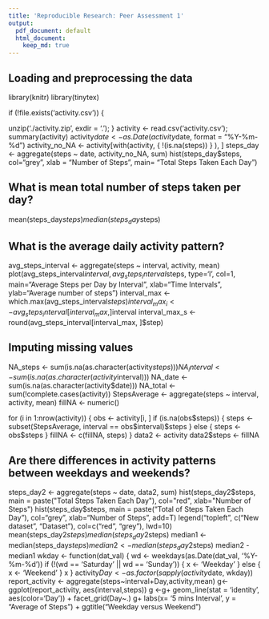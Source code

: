 ```yaml
---
title: 'Reproducible Research: Peer Assessment 1'
output:
  pdf_document: default
  html_document:
    keep_md: true
---
```



## Loading and preprocessing the data

library(knitr)
library(tinytex)

if (!file.exists('activity.csv')) {
  
  unzip('./activity.zip', exdir = '.');
}
activity <- read.csv('activity.csv');
summary(activity)
activity$date <- as.Date(activity$date, format = "%Y-%m-%d")
activity_no_NA <- activity[with(activity, { !(is.na(steps)) } ), ]
steps_day <- aggregate(steps ~ date, activity_no_NA, sum)
hist(steps_day$steps, col="grey", xlab = "Number of Steps", main= "Total Steps Taken Each Day")

## What is mean total number of steps taken per day?

mean(steps_day$steps)
median(steps_day$steps)

## What is the average daily activity pattern?

avg_steps_interval <- aggregate(steps ~ interval, activity, mean)
plot(avg_steps_interval$interval, avg_steps_interval$steps, type='l', col=1, main="Average Steps per Day by Interval", xlab="Time Intervals", ylab="Average number of steps")
interval_max <- which.max(avg_steps_interval$steps)
interval_max_i <- avg_steps_interval[interval_max, ]$interval
interval_max_s <- round(avg_steps_interval[interval_max, ]$step)

## Imputing missing values

NA_steps <- sum(is.na(as.character(activity$steps)))
NA_interval <- sum(is.na(as.character(activity$interval)))
NA_date <- sum(is.na(as.character(activity$date)))
NA_total <- sum(!complete.cases(activity))
StepsAverage <- aggregate(steps ~ interval, activity, mean)
fillNA <- numeric()

for (i in 1:nrow(activity)) {
  obs <- activity[i, ]
  if (is.na(obs$steps)) {
    steps <- subset(StepsAverage, interval == obs$interval)$steps
  } else {
    steps <- obs$steps
  }
  fillNA <- c(fillNA, steps)
}
data2 <- activity
data2$steps <- fillNA

## Are there differences in activity patterns between weekdays and weekends?

steps_day2 <- aggregate(steps ~ date, data2, sum)
hist(steps_day2$steps, main = paste("Total Steps Taken Each Day"), col="red", xlab="Number of Steps")
hist(steps_day$steps, main = paste("Total of Steps Taken Each Day"), col="grey", xlab="Number of Steps", add=T)
legend("topleft", c("New dataset", "Dataset"), col=c("red", "grey"), lwd=10)
mean(steps_day2$steps)
median(steps_day2$steps)
median1 <- median(steps_day$steps)
median2 <- median(steps_day2$steps)
median2 - median1
wkday <- function(dat_val) {
  wd <- weekdays(as.Date(dat_val, '%Y-%m-%d'))
  if  (!(wd == 'Saturday' || wd == 'Sunday')) {
    x <- 'Weekday'
  } 
  else {
    x <- 'Weekend'
  }
  x
}
activity$Day <- as.factor(sapply(activity$date, wkday))
report_activity <- aggregate(steps~interval+Day,activity,mean)
g<- ggplot(report_activity, aes(interval,steps))
g <-g+ geom_line(stat = 'identity', aes(color='Day')) + facet_grid(Day~.)
g+ labs(x= '5 mins Interval', y = "Average of Steps") + ggtitle("Weekday versus Weekend")


